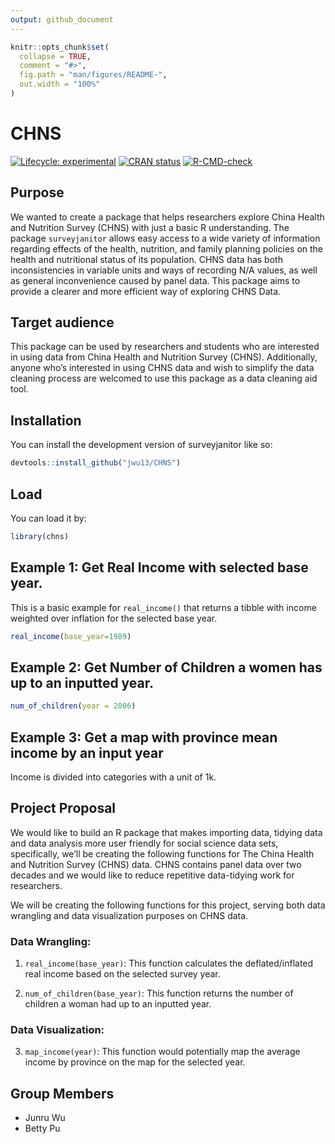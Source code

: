 ```yaml
---
output: github_document
---
```


<!-- README.md is generated from README.Rmd. Please edit that file -->

```r
knitr::opts_chunk$set(
  collapse = TRUE,
  comment = "#>",
  fig.path = "man/figures/README-",
  out.width = "100%"
)
```

# CHNS

<!-- badges: start -->
[![Lifecycle: experimental](https://img.shields.io/badge/lifecycle-experimental-orange.svg)](https://lifecycle.r-lib.org/articles/stages.html#experimental)
[![CRAN status](https://www.r-pkg.org/badges/version/surveyjanitor)](https://CRAN.R-project.org/package=surveyjanitor)
[![R-CMD-check](https://github.com/jwu13/CHNS/actions/workflows/R-CMD-check.yaml/badge.svg)](https://github.com/jwu13/CHNS/actions/workflows/R-CMD-check.yaml)
<!-- badges: end -->


## Purpose

We wanted to create a package that helps researchers explore China Health and Nutrition Survey (CHNS) with just a basic R understanding. The package `surveyjanitor` allows easy access to a wide variety of information regarding effects of the health, nutrition, and family planning policies on the health and nutritional status of its population. CHNS data has both inconsistencies in variable units and ways of recording N/A values, as well as general inconvenience caused by panel data. This package aims to provide a clearer and more efficient way of exploring CHNS Data.

## Target audience

This package can be used by researchers and students who are interested in using data from China Health and Nutrition Survey (CHNS). Additionally, anyone who’s interested in using CHNS data and wish to simplify the data cleaning process are welcomed to use this package as a data cleaning aid tool.


## Installation

You can install the development version of surveyjanitor like so:
```r
devtools::install_github("jwu13/CHNS")
```


## Load

You can load it by:

```r
library(chns)
```

## Example 1: Get Real Income with selected base year.

This is a basic example for `real_income()` that returns a tibble with income weighted over inflation for the selected base year.
```r
real_income(base_year=1989) 
```

## Example 2: Get Number of Children a women has up to an inputted year.

```r
num_of_children(year = 2006) 
```

## Example 3: Get a map with province mean income by an input year

Income is divided into categories with a unit of 1k.


## Project Proposal

We would like to build an R package that makes importing data, tidying data and data analysis more user friendly for social science data sets, specifically, we'll be creating the following functions for The China Health and Nutrition Survey (CHNS) data. CHNS contains panel data over two decades and we would like to reduce repetitive data-tidying work for researchers.

We will be creating the following functions for this project, serving both data wrangling and data visualization purposes on CHNS data.

### Data Wrangling:
1) `real_income(base_year)`: This function calculates the deflated/inflated real income based on the selected survey year. 

2) `num_of_children(base_year)`: This function returns the number of children a woman had up to an inputted year. 

### Data Visualization:
3) `map_income(year)`: This function would potentially map the average income by province on the map for the selected year.


## Group Members 

- Junru Wu
- Betty Pu



